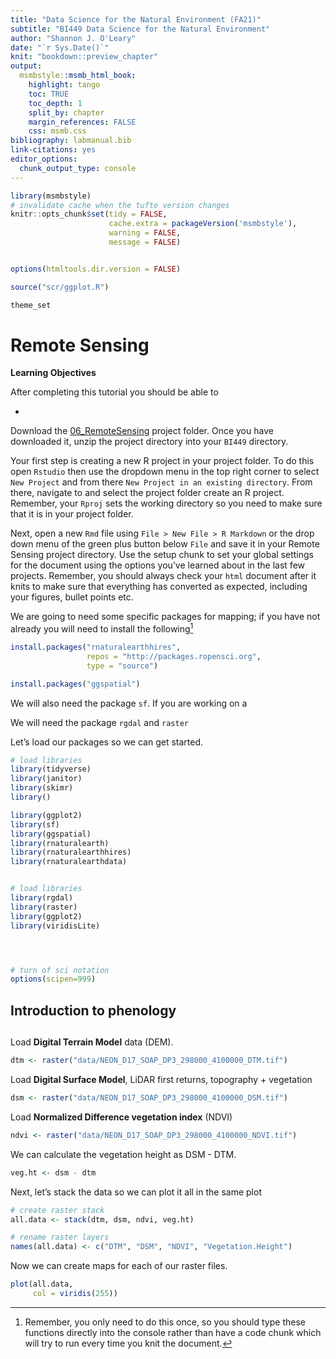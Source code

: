 ```yaml
---
title: "Data Science for the Natural Environment (FA21)"
subtitle: "BI449 Data Science for the Natural Environment"
author: "Shannon J. O'Leary"
date: "`r Sys.Date()`"
knit: "bookdown::preview_chapter"
output:
  msmbstyle::msmb_html_book:
    highlight: tango
    toc: TRUE
    toc_depth: 1
    split_by: chapter
    margin_references: FALSE
    css: msmb.css
bibliography: labmanual.bib
link-citations: yes
editor_options: 
  chunk_output_type: console
---
```


```r

library(msmbstyle)
# invalidate cache when the tufte version changes
knitr::opts_chunk$set(tidy = FALSE, 
                      cache.extra = packageVersion('msmbstyle'),
                      warning = FALSE,
                      message = FALSE)


options(htmltools.dir.version = FALSE)

source("scr/ggplot.R")

theme_set

```

# Remote Sensing

**Learning Objectives**

After completing this tutorial you should be able to

* 


Download the [06_RemoteSensing]() project folder. Once you have downloaded it, unzip the project directory into your `BI449` directory. 

Your first step is creating a new R project in your project folder. To do this open `Rstudio` then use the dropdown menu in the top right corner to select `New Project` and from there `New Project in an existing directory`. From there, navigate to and select the project folder create an R project. Remember, your `Rproj` sets the working directory so you need to make sure that it is in your project folder.

Next, open a new `Rmd` file using `File > New File > R Markdown` or the drop down menu of the green plus button below `File` and save it in your Remote Sensing project directory. Use the setup chunk to set your global settings for the document using the options you've learned about in the last few projects. Remember, you should always check your `html` document after it knits to make sure that everything has converted as expected, including your figures, bullet points etc. 

We are going to need some specific packages for mapping; if you have not already you will need to install the following^[Remember, you only need to do this once, so you should type these functions directly into the console rather than have a code chunk which will try to run every time you knit the document.]

```r

install.packages("rnaturalearthhires", 
                 repos = "http://packages.ropensci.org", 
                 type = "source")

install.packages("ggspatial")

```

We will also need the package `sf`. If you are working on a 

We will need the package `rgdal` and `raster`

Let's load our packages so we can get started. 

```r

# load libraries
library(tidyverse)
library(janitor)
library(skimr)
library()

library(ggplot2)
library(sf)
library(ggspatial)
library(rnaturalearth)
library(rnaturalearthhires)
library(rnaturalearthdata)


# load libraries
library(rgdal)
library(raster)
library(ggplot2)
library(viridisLite)




# turn of sci notation
options(scipen=999)

```


## Introduction to phenology







##

Load **Digital Terrain Model** data (DEM).

```r

dtm <- raster("data/NEON_D17_SOAP_DP3_298000_4100000_DTM.tif")

```

Load **Digital Surface Model**, LiDAR first returns, topography + vegetation

```r

dsm <- raster("data/NEON_D17_SOAP_DP3_298000_4100000_DSM.tif")

```

Load **Normalized Difference vegetation index** (NDVI)

```r

ndvi <- raster("data/NEON_D17_SOAP_DP3_298000_4100000_NDVI.tif")

```

We can calculate the vegetation height as DSM - DTM.

```r

veg.ht <- dsm - dtm

```

Next, let's stack the data so we can plot it all in the same plot

```r

# create raster stack
all.data <- stack(dtm, dsm, ndvi, veg.ht)

# rename raster layers
names(all.data) <- c("DTM", "DSM", "NDVI", "Vegetation.Height")

```

Now we can create maps for each of our raster files.

```r

plot(all.data, 
     col = viridis(255))

```







